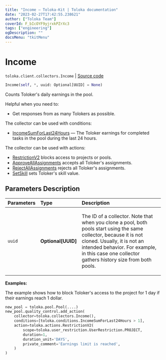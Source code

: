 ```yaml
---
title: "Income — Toloka-Kit | Toloka documentation"
date: "2023-02-27T17:42:55.238621"
author: ["Toloka Team"]
coverId: F_bIcOYF9yjrxkPZrXc3
tags: ["engineering"]
ogDescription: ""
docsMenu: "tkitMenu"
---
```


# Income
`toloka.client.collectors.Income` | [Source code](https://github.com/Toloka/toloka-kit/blob/v1.1.4/src/client/collectors.py#L363)

```python
Income(self, *, uuid: Optional[UUID] = None)
```

Counts Toloker's daily earnings in the pool.

Helpful when you need to:
- Get responses from as many Tolokers as possible.

The collector can be used with conditions:
* [IncomeSumForLast24Hours](/docs/toloka-kit/reference/toloka.client.conditions.IncomeSumForLast24Hours) — The Toloker earnings for completed tasks in the pool during the last 24 hours.

The collector can be used with actions:
* [RestrictionV2](/docs/toloka-kit/reference/toloka.client.actions.RestrictionV2) blocks access to projects or pools.
* [ApproveAllAssignments](/docs/toloka-kit/reference/toloka.client.actions.ApproveAllAssignments) accepts all Toloker's assignments.
* [RejectAllAssignments](/docs/toloka-kit/reference/toloka.client.actions.RejectAllAssignments) rejects all Toloker's assignments.
* [SetSkill](/docs/toloka-kit/reference/toloka.client.actions.SetSkill) sets Toloker's skill value.

## Parameters Description

| Parameters | Type | Description |
| :----------| :----| :-----------|
`uuid`|**Optional\[UUID\]**|<p>The ID of a collector. Note that when you clone a pool, both pools start using the same collector, because it is not cloned. Usually, it is not an intended behavior. For example, in this case one collector gathers history size from both pools.</p>

**Examples:**

The example shows how to block Toloker's access to the project for 1 day if their earnings reach 1 dollar.

```python
new_pool = toloka.pool.Pool(....)
new_pool.quality_control.add_action(
    collector=toloka.collectors.Income(),
    conditions=[toloka.conditions.IncomeSumForLast24Hours > 1],
    action=toloka.actions.RestrictionV2(
        scope=toloka.user_restriction.UserRestriction.PROJECT,
        duration=1,
        duration_unit='DAYS',
        private_comment='Earnings limit is reached',
    )
)
```